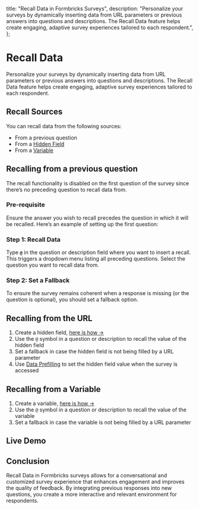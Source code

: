 
  title: "Recall Data in Formbricks Surveys",
  description:
    "Personalize your surveys by dynamically inserting data from URL parameters or previous answers into questions and descriptions. The Recall Data feature helps create engaging, adaptive survey experiences tailored to each respondent.",
};

# Recall Data

Personalize your surveys by dynamically inserting data from URL parameters or previous answers into questions and descriptions. The Recall Data feature helps create engaging, adaptive survey experiences tailored to each respondent.

## Recall Sources

You can recall data from the following sources:

- From a previous question
- From a [Hidden Field](/docs/link-surveys/global/hidden-fields)
- From a [Variable](/docs/link-surveys/global/variables)

## Recalling from a previous question

<Note>
  The recall functionality is disabled on the first question of the survey since there’s no preceding question to recall data from.
</Note>

### **Pre-requisite**

Ensure the answer you wish to recall precedes the question in which it will be recalled. Here’s an example of setting up the first question:

<MdxImage
  src={StepThree}
  alt="Survey setup example with link survey template"
  quality="100"
  className="max-w-full rounded-lg sm:max-w-3xl"
/>

### **Step 1: Recall Data**

Type **`@`** in the question or description field where you want to insert a recall. This triggers a dropdown menu listing all preceding questions. Select the question you want to recall data from.

<MdxImage
  src={StepTwo}
  alt="Dropdown menu for recalling data in survey"
  quality="100"
  className="max-w-full rounded-lg sm:max-w-3xl"
/>

### **Step 2: Set a Fallback**

To ensure the survey remains coherent when a response is missing (or the question is optional), you should set a fallback option.

<MdxImage
  src={StepOne}
  alt="Setting fallback option in survey question"
  quality="100"
  className="max-w-full rounded-lg sm:max-w-3xl"
/>

## Recalling from the URL

1. Create a hidden field, [here is how →](/docs/global/hidden-fields)
2. Use the `@` symbol in a question or description to recall the value of the hidden field
3. Set a fallback in case the hidden field is not being filled by a URL parameter
4. Use [Data Prefilling](/docs/link-surveys/data-prefilling) to set the hidden field value when the survey is accessed

## Recalling from a Variable

1. Create a variable, [here is how →](/docs/link-surveys/global/variables)
2. Use the `@` symbol in a question or description to recall the value of the variable
3. Set a fallback in case the variable is not being filled by a URL parameter

## Live Demo

<SurveyEmbed surveyUrl="https://app.formbricks.com/s/cm393eiiq0001kxphzc6lbbku" />

## **Conclusion**

Recall Data in Formbricks surveys allows for a conversational and customized survey experience that enhances engagement and improves the quality of feedback. By integrating previous responses into new questions, you create a more interactive and relevant environment for respondents.
